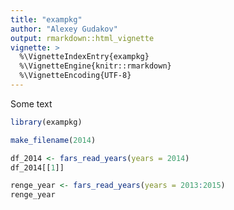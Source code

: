 ---
title: "exampkg"
author: "Alexey Gudakov"
output: rmarkdown::html_vignette
vignette: >
  %\VignetteIndexEntry{exampkg}
  %\VignetteEngine{knitr::rmarkdown}
  %\VignetteEncoding{UTF-8}
---


Some text

```{r setenv, echo=F, message=FALSE}
library(exampkg)

```

```{r echo = T, message=FALSE}
make_filename(2014)
```

```{r echo = T, message=FALSE}
df_2014 <- fars_read_years(years = 2014)
df_2014[[1]]
```

```{r echo=TRUE, message=F}
renge_year <- fars_read_years(years = 2013:2015)
renge_year
```
